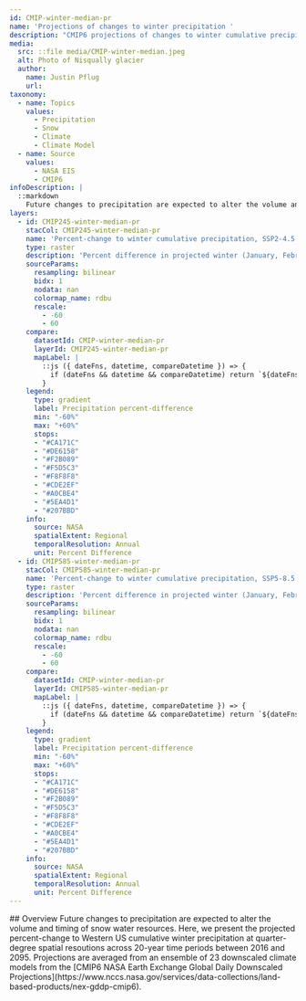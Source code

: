 ```yaml
---
id: CMIP-winter-median-pr
name: 'Projections of changes to winter precipitation '
description: "CMIP6 projections of changes to winter cumulative precipitation"
media:
  src: ::file media/CMIP-winter-median.jpeg
  alt: Photo of Nisqually glacier
  author:
    name: Justin Pflug
    url: 
taxonomy:
  - name: Topics
    values:
      - Precipitation
      - Snow
      - Climate
      - Climate Model
  - name: Source
    values:
      - NASA EIS
      - CMIP6
infoDescription: |
  ::markdown
    Future changes to precipitation are expected to alter the volume and timing of snow water resources. Here, we present the projected percent-change to Western US cumulative winter precipitation at quarter-degree spatial resoutions across 20-year time periods between 2016 and 2095. Projections are averaged from an ensemble of 23 downscaled climate models from the CMIP6 NASA Earth Exchange Global Daily Downscaled Projections.
layers:
  - id: CMIP245-winter-median-pr
    stacCol: CMIP245-winter-median-pr
    name: 'Percent-change to winter cumulative precipitation, SSP2-4.5'
    type: raster
    description: 'Percent difference in projected winter (January, February, March) cumulative precipitation, relative to a historical timeframe between 1995 and 2014. Outputs represent the median of 23 member ensembles from CMIP6 (SSP 2-4.5) with downscaling performed by NASA Earth Exchange'
    sourceParams:
      resampling: bilinear
      bidx: 1
      nodata: nan
      colormap_name: rdbu
      rescale:
        - -60
        - 60
    compare:
      datasetId: CMIP-winter-median-pr
      layerId: CMIP245-winter-median-pr
      mapLabel: |
        ::js ({ dateFns, datetime, compareDatetime }) => {
          if (dateFns && datetime && compareDatetime) return `${dateFns.format(datetime, 'dd LLL yyyy')}`;        
        }
    legend:
      type: gradient
      label: Precipitation percent-difference
      min: "-60%"
      max: "+60%"
      stops:
      - "#CA171C"
      - "#DE6158"
      - "#F2B089"
      - "#F5D5C3"
      - "#F8F8F8"
      - "#CDE2EF"
      - "#A0CBE4"
      - "#5EA4D1"
      - "#207BBD"
    info:
      source: NASA
      spatialExtent: Regional
      temporalResolution: Annual
      unit: Percent Difference
  - id: CMIP585-winter-median-pr
    stacCol: CMIP585-winter-median-pr
    name: 'Percent-change to winter cumulative precipitation, SSP5-8.5'
    type: raster
    description: 'Percent difference in projected winter (January, February, March) cumulative precipitation, relative to a historical timeframe between 1995 and 2014. Outputs represent the median of 23 member ensembles from CMIP6 (SSP 5-8.5) with downscaling performed by NASA Earth Exchange'
    sourceParams:
      resampling: bilinear
      bidx: 1
      nodata: nan
      colormap_name: rdbu
      rescale:
        - -60
        - 60
    compare:
      datasetId: CMIP-winter-median-pr
      layerId: CMIP585-winter-median-pr
      mapLabel: |
        ::js ({ dateFns, datetime, compareDatetime }) => {
          if (dateFns && datetime && compareDatetime) return `${dateFns.format(datetime, 'dd LLL yyyy')}`;
        }
    legend:
      type: gradient
      label: Precipitation percent-difference
      min: "-60%"
      max: "+60%"
      stops:
      - "#CA171C"
      - "#DE6158"
      - "#F2B089"
      - "#F5D5C3"
      - "#F8F8F8"
      - "#CDE2EF"
      - "#A0CBE4"
      - "#5EA4D1"
      - "#207BBD"
    info:
      source: NASA
      spatialExtent: Regional
      temporalResolution: Annual
      unit: Percent Difference
---
```

<Block>
<Prose>
## Overview
Future changes to precipitation are expected to alter the volume and timing of snow water resources. Here, we present the projected percent-change to Western US cumulative winter precipitation at quarter-degree spatial resoutions across 20-year time periods between 2016 and 2095. Projections are averaged from an ensemble of 23 downscaled climate models from the [CMIP6 NASA Earth Exchange Global Daily Downscaled Projections](https://www.nccs.nasa.gov/services/data-collections/land-based-products/nex-gddp-cmip6).
</Prose>
</Block>
